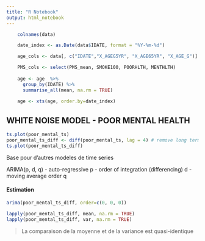 ```yaml
---
title: "R Notebook"
output: html_notebook
---
```


```r
    colnames(data)    

    date_index <- as.Date(data$IDATE, format = "%Y-%m-%d")

    age_cols <- data[, c("IDATE","X_AGEG5YR", "X_AGE65YR", "X_AGE_G")]

    PMS_cols <- select(PMS_mean, SMOKE100, POORHLTH, MENTHLTH)
    
    age <- age  %>%
      group_by(IDATE) %>% 
      summarise_all(mean, na.rm = TRUE)
  
    age <- xts(age, order.by=date_index)
```

## WHITE NOISE MODEL - POOR MENTAL HEALTH


```r
ts.plot(poor_mental_ts)
poor_mental_ts_diff <- diff(poor_mental_ts, lag = 4) # remove long term (seasonal) trends
ts.plot(poor_mental_ts_diff)
```

Base pour d'autres modeles de time series

ARIMA(p, d, q)
- auto-regressive p
- order of integration (differencing) d
- moving average order q

#### Estimation

```r
arima(poor_mental_ts_diff, order=c(0, 0, 0))
```
```r
lapply(poor_mental_ts_diff, mean, na.rm = TRUE)
lapply(poor_mental_ts_diff, var, na.rm = TRUE)
```
> La comparaison de la moyenne et de la variance est quasi-identique


